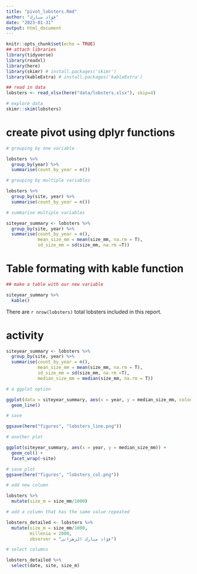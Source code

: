 ```yaml
---
title: "pivot_lobsters.Rmd"
author: "فؤاد مبارك"
date: "2023-01-31"
output: html_document
---
```


```r
knitr::opts_chunk$set(echo = TRUE)
## attach libraries
library(tidyverse)
library(readxl)
library(here)
library(skimr) # install.packages('skimr')
library(kableExtra) # install.packages('kableExtra')

## read in data
lobsters <- read_xlsx(here("data/lobsters.xlsx"), skip=4)

# explore data
skimr::skim(lobsters) 
```

# create pivot using dplyr functions

```r
# grouping by one variable

lobsters %>% 
  group_by(year) %>% 
  summarise(count_by_year = n())

# grouping by multiple variables

lobsters %>% 
  group_by(site, year) %>% 
  summarise(count_by_year = n())

# summarise multiple variables

siteyear_summary <- lobsters %>% 
  group_by(site, year) %>% 
  summarise(count_by_year = n(),
            mean_size_mm = mean(size_mm, na.rm = T),
            sd_size_mm = sd(size_mm, na.rm =T))
```
# Table formating with kable function

```r

## make a table with our new variable

siteyear_summary %>% 
  kable()
```


There are `r nrow(lobsters)` total lobsters included in this report.

# activity

```r
siteyear_summary <- lobsters %>% 
  group_by(site, year) %>% 
  summarise(count_by_year = n(),
            mean_size_mm = mean(size_mm, na.rm = T),
            sd_size_mm = sd(size_mm, na.rm =T),
            median_size_mm = median(size_mm, na.rm = T))

# a ggplot option

ggplot(data = siteyear_summary, aes(x = year, y = median_size_mm, colour =site))+
  geom_line()

# save 

ggsave(here("figures", "lobsters_line.png"))

# another plot

ggplot(siteyear_summary, aes(x = year, y = median_size_mm)) +
  geom_col() +
  facet_wrap(~site)

# save plot
ggsave(here("figures", "lobsters_col.png"))
```


```r
# add new column 

lobsters %>% 
  mutate(size_m = size_mm/1000)

# add a column that has the same value repeated 

lobsters_detailed <- lobsters %>% 
  mutate(size_m = size_mm/1000,
         millenia = 2000,
         observer = "فؤاد مبارك الزهراني")
```


```r
# select columns

lobsters_detailed %>% 
  select(date, site, size_m)

```

